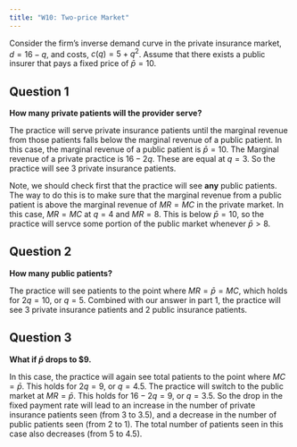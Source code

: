 ```yaml
---
title: "W10: Two-price Market"
---
```


Consider the firm's inverse demand curve in the private insurance market, $d=16-q$, and costs, $c(q)=5+q^{2}$. Assume that there exists a public insurer that pays a fixed price of $\bar{p}=10$.


## Question 1
**How many private patients will the provider serve?**


The practice will serve private insurance patients until the marginal revenue from those patients falls below the marginal revenue of a public patient. In this case, the marginal revenue of a public patient is $\bar{p}=10$. The Marginal revenue of a private practice is $16-2q$. These are equal at $q=3$. So the practice will see 3 private insurance patients.

Note, we should check first that the practice will see **any** public patients. The way to do this is to make sure that the marginal revenue from a public patient is above the marginal revenue of $MR=MC$ in the private market. In this case, $MR=MC$ at $q=4$ and $MR=8$. This is below $\bar{p}=10$, so the practice will servce some portion of the public market whenever $\bar{p}>8$. 


## Question 2
**How many public patients?**


The practice will see patients to the point where $MR=\bar{p}=MC$, which holds for $2q=10$, or $q=5$. Combined with our answer in part 1, the practice will see 3 private insurance patients and 2 public insurance patients.


## Question 3
**What if $\bar{p}$ drops to \$9.**


In this case, the practice will again see total patients to the point where $MC=\bar{p}$. This holds for $2q=9$, or $q=4.5$. The practice will switch to the public market at $MR=\bar{p}$. This holds for $16-2q=9$, or $q=3.5$. So the drop in the fixed payment rate will lead to an increase in the number of private insurance patients seen (from 3 to 3.5), and a decrease in the number of public patients seen (from 2 to 1). The total number of patients seen in this case also decreases (from 5 to 4.5).